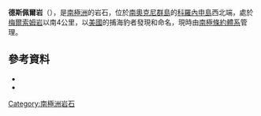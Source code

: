 {{Coord|60|33|S|46|10|W|source:GNIS|display=title}}

'''德斯佩爾岩'''（{{lang-en|Despair Rocks}}），是[[南極洲|南極洲]]的岩石，位於[[南奧克尼群島|南奧克尼群島]]的[[科羅內申島|科羅內申島]]西北端，處於[[梅爾索姆岩|梅爾索姆岩]]以南4公里，以[[美國|美國]]的捕海豹者發現和命名，現時由[[南極條約體系|南極條約體系]]管理。

==參考資料==
*{{cite gnis | type = antarid | id = 3787| name = Despair Rocks| accessdate = 2012-01-15}}
*{{usgs-gazetteer|id=3787}}

{{Antarctica-geo-stub}}
[[Category:南極洲岩石|Category:南極洲岩石]]